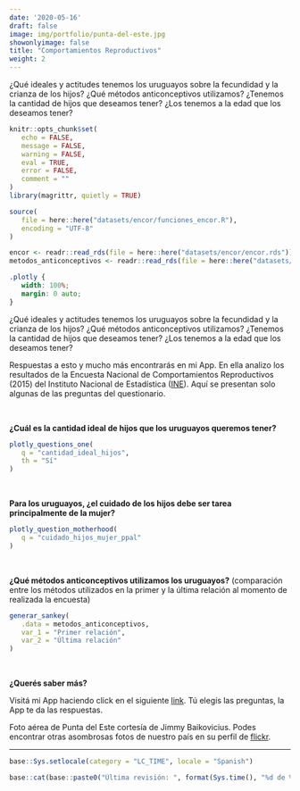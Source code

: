 ```yaml
---
date: '2020-05-16'
draft: false
image: img/portfolio/punta-del-este.jpg
showonlyimage: false
title: "Comportamientos Reproductivos"
weight: 2
---
```


¿Qué ideales y actitudes tenemos los uruguayos sobre la fecundidad y la crianza de los hijos? ¿Qué métodos anticonceptivos utilizamos? ¿Tenemos la cantidad de hijos que deseamos tener? ¿Los tenemos a la edad que los deseamos tener?

<!--more-->

```r
knitr::opts_chunk$set(
   echo = FALSE,
   message = FALSE,
   warning = FALSE,
   eval = TRUE,
   error = FALSE,
   comment = ""
)
library(magrittr, quietly = TRUE)
```

```r
source(
   file = here::here("datasets/encor/funciones_encor.R"),
   encoding = "UTF-8"
)
```

```r
encor <- readr::read_rds(file = here::here("datasets/encor/encor.rds"))
metodos_anticonceptivos <- readr::read_rds(file = here::here("datasets/encor/metodos_anticonceptivos.rds"))
```

```css
.plotly {
   width: 100%;
   margin: 0 auto;
}
```

¿Qué ideales y actitudes tenemos los uruguayos sobre la fecundidad y la crianza de los hijos? ¿Qué métodos anticonceptivos utilizamos? ¿Tenemos la cantidad de hijos que deseamos tener? ¿Los tenemos a la edad que los deseamos tener?

Respuestas a esto y mucho más encontrarás en mi App. En ella analizo los resultados de la Encuesta Nacional de Comportamientos Reproductivos (2015) del Instituto Nacional de Estadística ([INE](http://www.ine.gub.uy/)). Aquí se presentan solo algunas de las preguntas del questionario.

<br>

**¿Cuál es la cantidad ideal de hijos que los uruguayos queremos tener?**

```r
plotly_questions_one(
   q = "cantidad_ideal_hijos",
   th = "Sí"
)
```

<br>

**Para los uruguayos, ¿el cuidado de los hijos debe ser tarea principalmente de la mujer?**

```r
plotly_question_motherhood(
   q = "cuidado_hijos_mujer_ppal"
)
```

<br>

**¿Qué métodos anticonceptivos utilizamos los uruguayos?** (comparación entre los métodos utilizados en la primer y la última relación al momento de realizada la encuesta)

```r
generar_sankey(
   .data = metodos_anticonceptivos,
   var_1 = "Primer relación",
   var_2 = "Última relación"
)
```

<br>

**¿Querés saber más?**

Visitá mi App haciendo click en el siguiente [link](https://daczarne.shinyapps.io/AppENCoR/). Tú elegís las preguntas, la App te da las respuestas.

Foto aérea de Punta del Este cortesía de Jimmy Baikovicius. Podes encontrar otras asombrosas fotos de nuestro país en su perfil de [flickr](https://www.flickr.com/photos/jikatu/).

***

```r
base::Sys.setlocale(category = "LC_TIME", locale = "Spanish")
```

```r
base::cat(base::paste0("Última revisión: ", format(Sys.time(), "%d de %B de %Y")))
```

